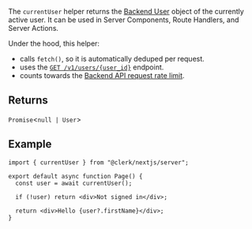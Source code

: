The `currentUser` helper returns the [Backend User](/docs/references/backend/types/backend-user) object of the currently active user. It can be used in Server Components, Route Handlers, and Server Actions.

Under the hood, this helper:

- calls `fetch()`, so it is automatically deduped per request.
- uses the [`GET /v1/users/{user_id}`](/docs/reference/backend-api/tag/Users#operation/GetUser) endpoint.
- counts towards the [Backend API request rate limit](/docs/backend-requests/resources/rate-limits).

## Returns

`Promise`\<<code>null \| User</code>\>

## Example

```tsx {{ filename: 'app/page.tsx' }}
import { currentUser } from "@clerk/nextjs/server";

export default async function Page() {
  const user = await currentUser();

  if (!user) return <div>Not signed in</div>;

  return <div>Hello {user?.firstName}</div>;
}
```
